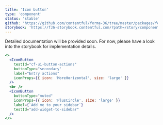 ```yaml
---
title: 'Icon button'
type: 'component'
status: 'stable'
github: 'https://github.com/contentful/forma-36/tree/master/packages/forma-36-react-components/src/components/IconButton'
storybook: 'https://f36-storybook.contentful.com/?path=/story/components-iconbutton--default'
---
```


Detailed documentation will be provided soon. For now, please have a look into the storybook for implementation details.

```jsx
<>
  <IconButton
    testId="cf-ui-button-actions"
    buttonType="secondary"
    label="Entry actions"
    iconProps={{ icon: 'MoreHorizontal', size: 'large' }}
  />
  <br />
  <IconButton
    buttonType="muted"
    iconProps={{ icon: 'PlusCircle', size: 'large' }}
    label={`Add me to your sidebar`}
    testId="add-widget-to-sidebar"
  />
</>
```

